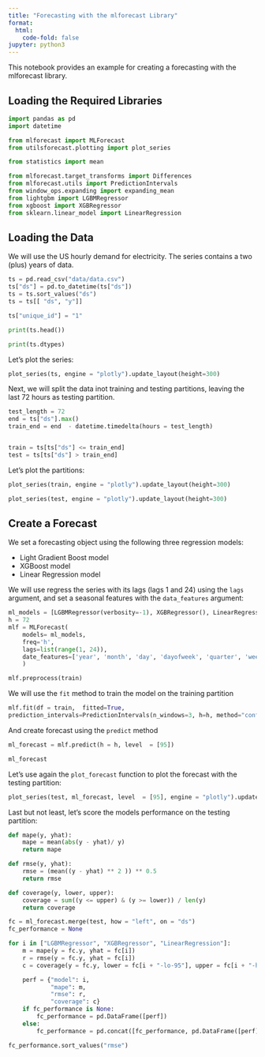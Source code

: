 ```yaml
---
title: "Forecasting with the mlforecast Library"
format:
  html:
    code-fold: false
jupyter: python3
---
```


This notebook provides an example for creating a forecasting with the mlforecast library.


## Loading the Required Libraries

```python
import pandas as pd
import datetime

from mlforecast import MLForecast
from utilsforecast.plotting import plot_series

from statistics import mean

from mlforecast.target_transforms import Differences
from mlforecast.utils import PredictionIntervals
from window_ops.expanding import expanding_mean
from lightgbm import LGBMRegressor
from xgboost import XGBRegressor
from sklearn.linear_model import LinearRegression
```

## Loading the Data

We will use the US hourly demand for electricity. The series contains a two (plus) years of data.

```python
ts = pd.read_csv("data/data.csv")
ts["ds"] = pd.to_datetime(ts["ds"])
ts = ts.sort_values("ds")
ts = ts[[ "ds", "y"]]

ts["unique_id"] = "1"

print(ts.head())

print(ts.dtypes)

```


Let's plot the series:

```python
plot_series(ts, engine = "plotly").update_layout(height=300)
```


Next, we will split the data inot training and testing partitions, leaving the last 72 hours as testing partition.

```python
test_length = 72
end = ts["ds"].max()
train_end = end  - datetime.timedelta(hours = test_length)


train = ts[ts["ds"] <= train_end]
test = ts[ts["ds"] > train_end]
```


Let's plot the partitions:
```python
plot_series(train, engine = "plotly").update_layout(height=300)
```

```python
plot_series(test, engine = "plotly").update_layout(height=300)
```

## Create a Forecast

We set a forecasting object using the following three regression models:

- Light Gradient Boost model
- XGBoost model
- Linear Regression model

We will use regress the series with its lags (lags 1 and 24) using the `lags` argument, and set a seasonal features with the `data_features` argument:

```python
ml_models = [LGBMRegressor(verbosity=-1), XGBRegressor(), LinearRegression()]
h = 72
mlf = MLForecast(
    models= ml_models,  
    freq='h', 
    lags=list(range(1, 24)),
    date_features=['year', 'month', 'day', 'dayofweek', 'quarter', 'week', 'hour']
    )
```



```python
mlf.preprocess(train)
```
We will use the `fit` method to train the model on the training partition

```python
mlf.fit(df = train,  fitted=True, 
prediction_intervals=PredictionIntervals(n_windows=3, h=h, method="conformal_distribution" ))
```

And create forecast using the `predict` method

```python
ml_forecast = mlf.predict(h = h, level  = [95])

ml_forecast
```


Let's use again the `plot_forecast` function to plot the forecast with the testing partition:

```python
plot_series(test, ml_forecast, level  = [95], engine = "plotly").update_layout(height=300)
```

Last but not least, let's score the models performance on the testing partition:

```python
def mape(y, yhat):
    mape = mean(abs(y - yhat)/ y) 
    return mape

def rmse(y, yhat):
    rmse = (mean((y - yhat) ** 2 )) ** 0.5
    return rmse

def coverage(y, lower, upper):
    coverage = sum((y <= upper) & (y >= lower)) / len(y)
    return coverage

```


```python
fc = ml_forecast.merge(test, how = "left", on = "ds")
fc_performance = None

for i in ["LGBMRegressor", "XGBRegressor", "LinearRegression"]:
    m = mape(y = fc.y, yhat = fc[i])
    r = rmse(y = fc.y, yhat = fc[i])
    c = coverage(y = fc.y, lower = fc[i + "-lo-95"], upper = fc[i + "-hi-95"])

    perf = {"model": i,
            "mape": m,
            "rmse": r,
            "coverage": c}
    if fc_performance is None:
        fc_performance = pd.DataFrame([perf])
    else:
        fc_performance = pd.concat([fc_performance, pd.DataFrame([perf])])

fc_performance.sort_values("rmse")

```